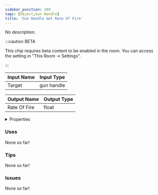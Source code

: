 ```yaml
---
sidebar_position: 299
tags: [Object,Gun Handle]
title: 'Gun Handle Get Rate Of Fire'
---
```


*No description.*

:::caution BETA

This chip requires beta content to be enabled in the room. You can access the setting in "This Room -> Settings".

:::




<EsbSvg />

| Input Name | Input Type |
|-----------|-----------|
| Target | gun handle |

| Output Name | Output Type |
|-----------|-----------|
| Rate Of Fire | float |


<details>
  <summary>Properties</summary>
  <div>
    <div>
    <table>
      <thead>
        <tr>
          <th>Is beta required?</th>
          <th>✅</th>
        </tr>
        <tr>
          <th>Is this chip a trolling risk?</th>
          <th>❌</th>
        </tr>
        <tr>
          <th>Is this chip a role assignment risk?</th>
          <th>❌</th>
        </tr>
        <tr>
          <th>Chip UUID</th>
          <th>a06ad097-0666-42ff-ab3d-0f00c383e9a1</th>
        </tr>
      </thead>
    </table>
    </div>
  </div>
</details>

### Uses

None so far!

### Tips

None so far!

### Issues

None so far!